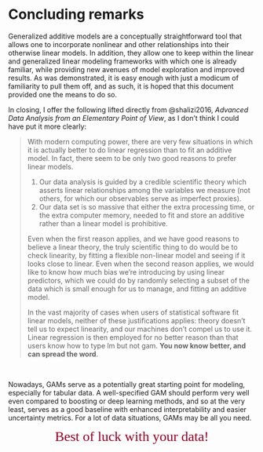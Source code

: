 # Concluding remarks


Generalized additive models are a conceptually straightforward tool that allows one to incorporate nonlinear and other relationships into their otherwise linear models. In addition, they allow one to keep within the linear and generalized linear modeling frameworks with which one is already familiar, while providing new avenues of model exploration and improved results.  As was demonstrated, it is easy enough with just a modicum of familiarity to pull them off, and as such, it is hoped that this document provided one the means to do so.

In closing, I offer the following lifted directly from @shalizi2016, *Advanced Data Analysis from an Elementary Point of View*, as I don't think I could have put it more clearly:

> With modern computing power, there are very few situations in which it is actually better to do linear regression than to fit an additive model. In fact, there seem to be only two good reasons to prefer linear models.
>
1. Our data analysis is guided by a credible scientific theory which asserts linear relationships among the variables we measure (not others, for which our observables
serve as imperfect proxies).
2. Our data set is so massive that either the extra processing time, or the extra computer memory, needed to fit and store an additive rather than a linear
model is prohibitive.
>
Even when the first reason applies, and we have good reasons to believe a linear theory, the truly scientific thing to do would be to check linearity, by fitting a flexible non-linear model and seeing if it looks close to linear. Even when the second reason applies, we would like to know how much bias we're introducing by using linear predictors, which we could do by randomly selecting a subset of the data which is small enough for us to manage, and fitting an additive model.
>
In the vast majority of cases when users of statistical software fit linear models, neither of these justifications applies: theory doesn't tell us to expect linearity, and our machines don't compel us to use it. Linear regression is then employed for no better reason than that users know how to type lm but not gam. **You now know
better, and can spread the word**.

<br>

Nowadays, GAMs serve as a potentially great starting point for modeling, especially for tabular data. A well-specified GAM should perform very well even compared to boosting or deep learning methods, and so at the very least, serves as a good baseline with enhanced interpretability and easier uncertainty metrics.  For a lot of data situations, GAMs may be all you need.

<div style="text-align:center">
<span class="" style="font-size:200%; color: #990024; font-family:'Alex Brush'">Best of luck with your data!</span>
</div>